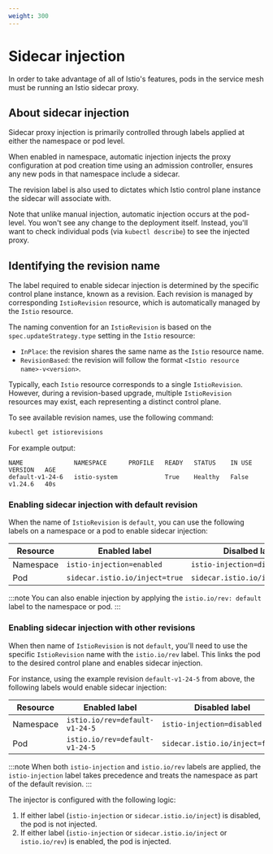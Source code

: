 ```yaml
---
weight: 300
---
```


# Sidecar injection

In order to take advantage of all of Istio's features, pods in the service mesh must be running an Istio sidecar proxy.

## About sidecar injection

Sidecar proxy injection is primarily controlled through labels applied at either the namespace or pod level.

When enabled in namespace, automatic injection injects the proxy configuration at pod creation time using an admission controller,
ensures any new pods in that namespace include a sidecar.

The revision label is also used to dictates which Istio control plane instance the sidecar will associate with.

Note that unlike manual injection, automatic injection occurs at the pod-level. You won't see any change to the deployment itself.
Instead, you'll want to check individual pods (via `kubectl describe`) to see the injected proxy.

## Identifying the revision name

The label required to enable sidecar injection is determined by the specific control plane instance, known as a revision.
Each revision is managed by corresponding `IstioRevision` resource, which is automatically managed by the `Istio` resource.

The naming convention for an `IstioRevision` is based on the `spec.updateStrategy.type` setting in the `Istio` resource:

- `InPlace`: the revision shares the same name as the `Istio` resource name.
- `RevisionBased`: the revision will follow the format `<Istio resource name>-v<version>`.

Typically, each `Istio` resource corresponds to a single `IstioRevision`.
However, during a revision-based upgrade, multiple `IstioRevision` resources may exist, each representing a distinct control plane.

To see available revision names, use the following command:

```bash
kubectl get istiorevisions
```

For example output:

```
NAME              NAMESPACE      PROFILE   READY   STATUS    IN USE   VERSION   AGE
default-v1-24-6   istio-system             True    Healthy   False    v1.24.6   40s
```

### Enabling sidecar injection with default revision

When the name of `IstioRevision` is `default`, you can use the following labels on a namespace or a pod to enable sidecar injection:

| **Resource** | **Enabled label**              | **Disalbed label**              |
| ------------ | ------------------------------ | ------------------------------- |
| Namespace    | `istio-injection=enabled`      | `istio-injection=disabled`      |
| Pod          | `sidecar.istio.io/inject=true` | `sidecar.istio.io/inject=false` |

:::note
You can also enable injection by applying the `istio.io/rev: default` label to the namespace or pod.
:::

### Enabling sidecar injection with other revisions

When then name of `IstioRevision` is not `default`, you'll need to use the specific `IstioRevision` name with the `istio.io/rev` label.
This links the pod to the desired control plane and enables sidecar injection.

For instance, using the example revision `default-v1-24-5` from above, the following labels would enable sidecar injection:

| **Resource** | **Enabled label**              | **Disabled label**              |
| ------------ | ------------------------------ | ------------------------------- |
| Namespace    | `istio.io/rev=default-v1-24-5` | `istio-injection=disabled`      |
| Pod          | `istio.io/rev=default-v1-24-5` | `sidecar.istio.io/inject=false` |

:::note
When both `istio-injection` and `istio.io/rev` labels are applied, the `istio-injection` label takes precedence and treats the namespace as part of the default revision.
:::

The injector is configured with the following logic:

1. If either label (`istio-injection` or `sidecar.istio.io/inject`) is disabled, the pod is not injected.
2. If either label (`istio-injection` or `sidecar.istio.io/inject` or `istio.io/rev`) is enabled, the pod is injected.
